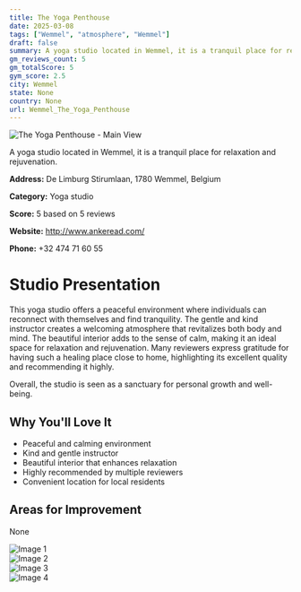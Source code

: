 ```yaml
---
title: The Yoga Penthouse
date: 2025-03-08
tags: ["Wemmel", "atmosphere", "Wemmel"]  
draft: false
summary: A yoga studio located in Wemmel, it is a tranquil place for relaxation and rejuvenation.
gm_reviews_count: 5
gm_totalScore: 5
gym_score: 2.5
city: Wemmel
state: None
country: None
url: Wemmel_The_Yoga_Penthouse
---
```


<div className="aspect-[16/9] relative my-8">
  <img 
    src="https://lh5.googleusercontent.com/p/AF1QipOin-W5KZ2wopy7OAEo4a_mXHAPzHio158g7HtJ=w1920-h1080-k-no"
    alt="The Yoga Penthouse - Main View"
    className="object-cover absolute inset-0 w-full h-full rounded-lg"
  />
</div>

A yoga studio located in Wemmel, it is a tranquil place for relaxation and rejuvenation.

**Address:** De Limburg Stirumlaan, 1780 Wemmel, Belgium

**Category:** Yoga studio

**Score:** 5 based on 5 reviews

**Website:** http://www.ankeread.com/

**Phone:** +32 474 71 60 55

# Studio Presentation

This yoga studio offers a peaceful environment where individuals can reconnect with themselves and find tranquility. The gentle and kind instructor creates a welcoming atmosphere that revitalizes both body and mind. The beautiful interior adds to the sense of calm, making it an ideal space for relaxation and rejuvenation. Many reviewers express gratitude for having such a healing place close to home, highlighting its excellent quality and recommending it highly.

Overall, the studio is seen as a sanctuary for personal growth and well-being.

## Why You'll Love It

- Peaceful and calming environment
- Kind and gentle instructor
- Beautiful interior that enhances relaxation
- Highly recommended by multiple reviewers
- Convenient location for local residents

## Areas for Improvement

None

<div className="grid grid-cols-1 xl:grid-cols-2 gap-4 my-8">
<div className="aspect-[4/3] relative"><img src="https://lh5.googleusercontent.com/p/AF1QipOxqcF00uRDXDlxaL0sJN31jE5ep5jgjVqooPt8=w1920-h1080-k-no" alt="Image 1" className="object-cover absolute inset-0 w-full h-full rounded-lg" /></div>
<div className="aspect-[4/3] relative"><img src="https://lh5.googleusercontent.com/p/AF1QipPp0hdzYu1rwI_GSr3x7cgn9UGOM7mSKimqHrD6=w1920-h1080-k-no" alt="Image 2" className="object-cover absolute inset-0 w-full h-full rounded-lg" /></div>
<div className="aspect-[4/3] relative"><img src="https://lh5.googleusercontent.com/p/AF1QipPQxvquxk9Tg-1W2LXLng5wLPgTPpQ8kIzwWPeE=w1920-h1080-k-no" alt="Image 3" className="object-cover absolute inset-0 w-full h-full rounded-lg" /></div>
<div className="aspect-[4/3] relative"><img src="https://lh5.googleusercontent.com/p/AF1QipNXBAT1jWqsrA3e5jCWIKm063D1Y5fIozcfwog3=w1920-h1080-k-no" alt="Image 4" className="object-cover absolute inset-0 w-full h-full rounded-lg" /></div>
</div>